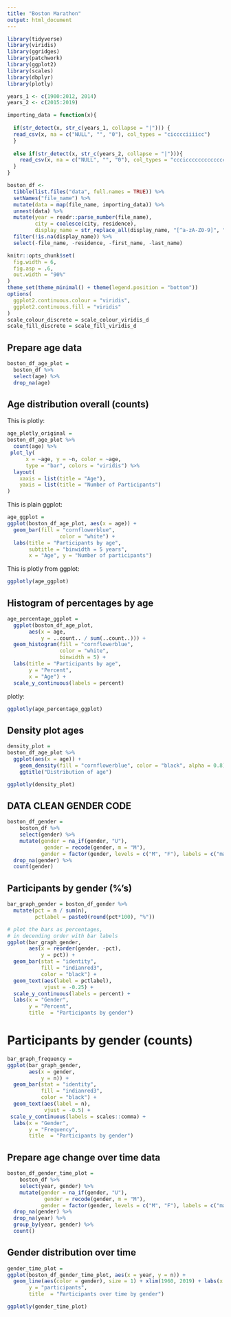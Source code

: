 ```yaml
---
title: "Boston Marathon"
output: html_document
---
```


```r
library(tidyverse)
library(viridis)
library(ggridges)
library(patchwork)
library(ggplot2)
library(scales)
library(dbplyr)
library(plotly)
```

```r
years_1 <- c(1900:2012, 2014)
years_2 <- c(2015:2019)

importing_data = function(x){
 
  if(str_detect(x, str_c(years_1, collapse = "|"))) {
  read_csv(x, na = c("NULL", "", "0"), col_types = "cicccciiiicc") 
  } 
  
  else if(str_detect(x, str_c(years_2, collapse = "|"))){
    read_csv(x, na = c("NULL", "", "0"), col_types = "cccicccccccccccccccccciiiiccc")
  }
}

boston_df <- 
  tibble(list.files("data", full.names = TRUE)) %>% 
  setNames("file_name") %>% 
  mutate(data = map(file_name, importing_data)) %>% 
  unnest(data) %>% 
  mutate(year = readr::parse_number(file_name),
         city = coalesce(city, residence),
         display_name = str_replace_all(display_name, "[^a-zA-Z0-9]", " ")) %>% 
  filter(!is.na(display_name)) %>% 
  select(-file_name, -residence, -first_name, -last_name)

knitr::opts_chunk$set(
  fig.width = 6,
  fig.asp = .6,
  out.width = "90%"
)
theme_set(theme_minimal() + theme(legend.position = "bottom"))
options(
  ggplot2.continuous.colour = "viridis",
  ggplot2.continuous.fill = "viridis"
)
scale_colour_discrete = scale_colour_viridis_d
scale_fill_discrete = scale_fill_viridis_d
```

## Prepare age data

```r
boston_df_age_plot =
  boston_df %>% 
  select(age) %>%
  drop_na(age)
```

## Age distribution overall (counts)

This is plotly: 

```r
age_plotly_original = 
boston_df_age_plot %>% 
  count(age) %>% 
 plot_ly(
      x = ~age, y = ~n, color = ~age,
      type = "bar", colors = "viridis") %>% 
  layout(
    xaxis = list(title = "Age"),
    yaxis = list(title = "Number of Participants")
)
```

This is plain ggplot:

```r
age_ggplot = 
ggplot(boston_df_age_plot, aes(x = age)) +
  geom_bar(fill = "cornflowerblue", 
                 color = "white") +
  labs(title = "Participants by age", 
       subtitle = "binwidth = 5 years",
       x = "Age", y = "Number of participants")
```

This is plotly from ggplot: 

```r
ggplotly(age_ggplot)
```

## Histogram of percentages by age 

```r
age_percentage_ggplot = 
  ggplot(boston_df_age_plot, 
       aes(x = age, 
           y = ..count.. / sum(..count..))) +
  geom_histogram(fill = "cornflowerblue", 
                 color = "white", 
                 binwidth = 5) + 
  labs(title = "Participants by age", 
       y = "Percent",
       x = "Age") +
  scale_y_continuous(labels = percent)
```

plotly:

```r
ggplotly(age_percentage_ggplot)
```

## Density plot ages

```r
density_plot = 
boston_df_age_plot %>%
  ggplot(aes(x = age)) +
    geom_density(fill = "cornflowerblue", color = "black", alpha = 0.8) +
    ggtitle("Distribution of age")
```

```r
ggplotly(density_plot)
```

## DATA CLEAN GENDER CODE ##

```r
boston_df_gender =
    boston_df %>%
    select(gender) %>%
    mutate(gender = na_if(gender, "U"), 
            gender = recode(gender, m = "M"),
           gender = factor(gender, levels = c("M", "F"), labels = c("male", "female"))) %>% 
  drop_na(gender) %>% 
  count(gender)
```

## Participants by gender (%'s)

```r
bar_graph_gender = boston_df_gender %>%
  mutate(pct = n / sum(n),
         pctlabel = paste0(round(pct*100), "%"))

# plot the bars as percentages, 
# in decending order with bar labels
ggplot(bar_graph_gender, 
       aes(x = reorder(gender, -pct),
           y = pct)) + 
  geom_bar(stat = "identity", 
           fill = "indianred3", 
           color = "black") +
  geom_text(aes(label = pctlabel), 
            vjust = -0.25) +
  scale_y_continuous(labels = percent) +
  labs(x = "Gender", 
       y = "Percent", 
       title  = "Participants by gender")
```

# Participants by gender (counts)

```r
bar_graph_frequency = 
ggplot(bar_graph_gender, 
       aes(x = gender, 
           y = n)) + 
  geom_bar(stat = "identity", 
           fill = "indianred3",
           color = "black") +
  geom_text(aes(label = n), 
            vjust = -0.5) +
 scale_y_continuous(labels = scales::comma) +
  labs(x = "Gender", 
       y = "Frequency", 
       title  = "Participants by gender")
```

## Prepare age change over time data

```r
boston_df_gender_time_plot =
    boston_df %>%
    select(year, gender) %>%
    mutate(gender = na_if(gender, "U"), 
            gender = recode(gender, m = "M"),
           gender = factor(gender, levels = c("M", "F"), labels = c("male", "female"))) %>% 
  drop_na(gender) %>%
  drop_na(year) %>%
  group_by(year, gender) %>%
  count()
```

## Gender distribution over time

```r
gender_time_plot =
ggplot(boston_df_gender_time_plot, aes(x = year, y = n)) + 
  geom_line(aes(color = gender), size = 1) + xlim(1960, 2019) + labs(x = "year", 
       y = "participants", 
       title  = "Participants over time by gender")
```

```r
ggplotly(gender_time_plot)
```

